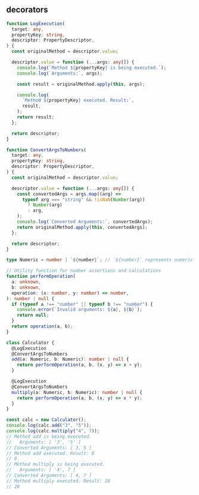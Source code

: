 
## decorators

```ts
function LogExecution(
  target: any,
  propertyKey: string,
  descriptor: PropertyDescriptor,
) {
  const originalMethod = descriptor.value;

  descriptor.value = function (...args: any[]) {
    console.log(`Method ${propertyKey} is being executed.`);
    console.log(`Arguments:`, args);

    const result = originalMethod.apply(this, args);

    console.log(
      `Method ${propertyKey} executed. Result:`,
      result,
    );
    return result;
  };

  return descriptor;
}

function ConvertArgsToNumbers(
  target: any,
  propertyKey: string,
  descriptor: PropertyDescriptor,
) {
  const originalMethod = descriptor.value;

  descriptor.value = function (...args: any[]) {
    const convertedArgs = args.map((arg) =>
      typeof arg === "string" && !isNaN(Number(arg))
        ? Number(arg)
        : arg,
    );
    console.log(`Converted Arguments:`, convertedArgs);
    return originalMethod.apply(this, convertedArgs);
  };

  return descriptor;
}

type Numeric = number | `${number}`; // `${number}` represents numeric strings

// Utility function for number assertions and calculations
function performOperation(
  a: unknown,
  b: unknown,
  operation: (x: number, y: number) => number,
): number | null {
  if (typeof a !== "number" || typeof b !== "number") {
    console.error(`Invalid arguments: ${a}, ${b}`);
    return null;
  }
  return operation(a, b);
}

class Calculator {
  @LogExecution
  @ConvertArgsToNumbers
  add(a: Numeric, b: Numeric): number | null {
    return performOperation(a, b, (x, y) => x + y);
  }

  @LogExecution
  @ConvertArgsToNumbers
  multiply(a: Numeric, b: Numeric): number | null {
    return performOperation(a, b, (x, y) => x * y);
  }
}

const calc = new Calculator();
console.log(calc.add("3", "5"));
console.log(calc.multiply("4", 7));
// Method add is being executed.
//   Arguments: [ '3', '5' ]
// Converted Arguments: [ 3, 5 ]
// Method add executed. Result: 8
// 8
// Method multiply is being executed.
//   Arguments: [ '4', 7 ]
// Converted Arguments: [ 4, 7 ]
// Method multiply executed. Result: 28
// 28
```
